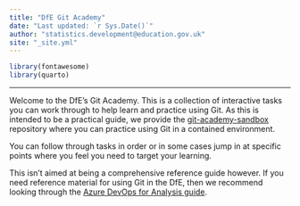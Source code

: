 ```yaml
---
title: "DfE Git Academy"
date: "Last updated: `r Sys.Date()`"
author: "statistics.development@education.gov.uk"
site: "_site.yml"
---
```


```r
library(fontawesome)
library(quarto)
```

---

Welcome to the DfE's Git Academy. This is a collection of interactive tasks you 
can work through to help learn and practice using Git. As this is intended to be
a practical guide, we provide the 
[git-academy-sandbox](https://github.com/dfe-analytical-services/git-academy-sandbox) 
repository where you can practice using Git in a contained environment.

You can follow through tasks in order or in some cases jump in at specific points 
where you feel you need to target your learning.

:::: {.callout-note}
This isn't aimed at being a comprehensive reference guide however. If you need
reference material for using Git in the DfE, then we recommend looking through
the 
[Azure DevOps for Analysis guide](https://dfe-analytical-services.github.io/azure-devops-for-analysis/).
::::

